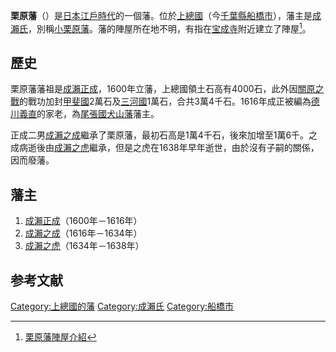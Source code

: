 '''栗原藩'''（{{jpn|j=栗原藩|hg=くりはらはん|rm=Kurihara han|f=y}}）是[[日本|日本]][[江戶時代|江戶時代]]的一個藩。位於[[上總國|上總國]]（今[[千葉縣|千葉縣]][[船橋市|船橋市]]），藩主是[[成瀨氏|成瀨氏]]，別稱[[小栗原藩|小栗原藩]]。藩的陣屋所在地不明，有指在[[宝成寺|宝成寺]]附近建立了陣屋<ref>[http://homepage2.nifty.com/inutomononohu/newpage(kuriharahannzinnya).htm 栗原藩陣屋介紹]{{dead link|date=2018年3月 |bot=InternetArchiveBot |fix-attempted=yes }}</ref>。

==歷史==
栗原藩藩祖是[[成瀨正成|成瀨正成]]，1600年立藩，上總國領土石高有4000石，此外因[[關原之戰|關原之戰]]的戰功加封[[甲斐國|甲斐國]]2萬石及[[三河國|三河國]]1萬石，合共3萬4千石。1616年成正被編為[[德川義直|德川義直]]的家老，為[[尾張國|尾張國]][[犬山藩|犬山藩]]藩主。

正成二男[[成瀨之成|成瀨之成]]繼承了栗原藩，最初石高是1萬4千石，後來加增至1萬6千。之成病逝後由[[成瀨之虎|成瀨之虎]]繼承，但是之虎在1638年早年逝世，由於沒有子嗣的關係，因而廢藩。

==藩主==
# [[成瀨正成|成瀨正成]]（1600年－1616年）
# [[成瀨之成|成瀨之成]]（1616年－1634年）
# [[成瀨之虎|成瀨之虎]]（1634年－1638年）

==参考文献==
<div class="references-small">
<references />
</div>

[[Category:上總國的藩|Category:上總國的藩]]
[[Category:成瀨氏|Category:成瀨氏]]
[[Category:船橋市|Category:船橋市]]
